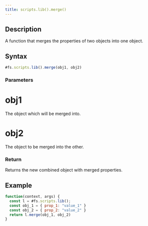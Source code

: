 ```yaml
---
title: scripts.lib().merge()
---
```


## Description

A function that merges the properties of two objects into one object.

## Syntax

```js
#fs.scripts.lib().merge(obj1, obj2)
```

### Parameters

# obj1

The object which will be merged into.

# obj2

The object to be merged into the other.

### Return

Returns the new combined object with merged properties.

## Example

```js
function(context, args) {
  const l = #fs.scripts.lib();
  const obj_1 = { prop_1: "value_1" }
  const obj_2 = { prop_2: "value_2" }
  return l.merge(obj_1, obj_2)
}
```
